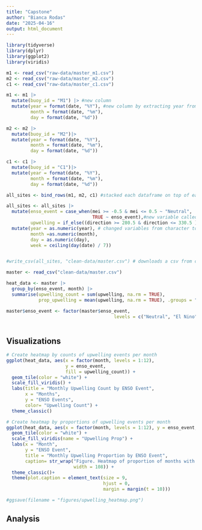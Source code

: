 ```yaml
---
title: "Capstone"
author: "Bianca Rodas"
date: "2025-04-16"
output: html_document
---
```


```r
library(tidyverse)
library(dplyr)
library(ggplot2)
library(viridis)
```


```r
m1 <- read_csv("raw-data/master_m1.csv")
m2 <- read_csv("raw-data/master_m2.csv")
c1 <- read_csv("raw-data/master_c1.csv")
```

```r
m1 <- m1 |>
  mutate(buoy_id = "M1") |> #new column
  mutate(year = format(date, "%Y"), #new column by extracting year from POSIX format
         month = format(date, "%m"),
         day = format(date, "%d"))

m2 <- m2 |> 
  mutate(buoy_id = "M2")|> 
  mutate(year = format(date, "%Y"),
         month = format(date, "%m"),
         day = format(date, "%d"))

c1 <- c1 |>
  mutate(buoy_id = "C1")|> 
  mutate(year = format(date, "%Y"),
         month = format(date, "%m"),
         day = format(date, "%d"))

all_sites <- bind_rows(m1, m2, c1) #stacked each dataframe on top of each other

all_sites <- all_sites |> 
  mutate(enso_event = case_when(mei >= -0.5 & mei <= 0.5 ~ "Neutral",
                                TRUE ~ enso_event),#new variable called "Neutral" for certain years
         upwelling = if_else((direction >= 280.5 & direction <= 330.5 )& speed > 4.0, 1, 0)) |> #new column called upwelling based on certain conditions
  mutate(year = as.numeric(year), # changed variables from character to numeric
         month =as.numeric(month),
         day = as.numeric(day),
         week = ceiling(day(date) / 7))


#write_csv(all_sites, "clean-data/master.csv") # downloads a csv from cleaned data
```


```r
master <- read_csv("clean-data/master.csv")
```

```r
heat_data <- master |>
  group_by(enso_event, month) |>
  summarise(upwelling_count = sum(upwelling, na.rm = TRUE),
            prop_upwelling = mean(upwelling, na.rm = TRUE), .groups = "drop")

master$enso_event <- factor(master$enso_event, 
                                        levels = c("Neutral", "El Nino", "La Nina")) 
  
```


## Visualizations 


```r
# Create heatmap by counts of upwelling events per month
ggplot(heat_data, aes(x = factor(month, levels = 1:12), 
                      y = enso_event, 
                      fill = upwelling_count)) +
  geom_tile(color = "white") +
  scale_fill_viridis() +
  labs(title = "Monthly Upwelling Count by ENSO Event",
       x = "Months", 
       y = "ENSO Events",
       color= "Upwelling Count") +
  theme_classic()

```


```r
# Create heatmap by proportions of upwelling events per month
ggplot(heat_data, aes(x = factor(month, levels = 1:12), y = enso_event, fill = prop_upwelling)) +
  geom_tile(color = "white") +
  scale_fill_viridis(name = "Upwelling Prop") +
  labs(x = "Month", 
       y = "ENSO Event", 
       title = "Monthly Upwelling Proportion by ENSO Event",
       caption= str_wrap("Figure. Heatmap of proportion of months with upwelling events across different ENSO phases (El Niño, La Niña, and Neutral) and calendar months. Each tile represents the fraction of months—aggregated across multiple years—in which upwelling occurred during a specific ENSO condition and month. Yellow tiles indicate a higher proportion of upwelling months (closer to 1.0), while purple tiles indicate lower proportions.",
                         width = 108)) +
  theme_classic()+
  theme(plot.caption = element_text(size = 9,
                                    hjust = 0,
                                    margin = margin(t = 10)))

#ggsave(filename = "figures/upwelling_heatmap.png")
```





## Analysis











